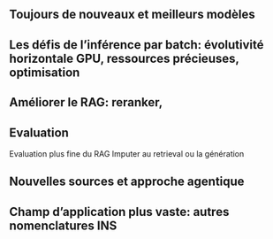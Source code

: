 

## Toujours de nouveaux et meilleurs modèles

## Les défis de l'inférence par batch: évolutivité horizontale GPU, ressources précieuses, optimisation 

## Améliorer le RAG: reranker, 

## Evaluation

Evaluation plus fine du RAG
Imputer au retrieval ou la génération

## Nouvelles sources et approche agentique

## Champ d'application plus vaste: autres nomenclatures INS

